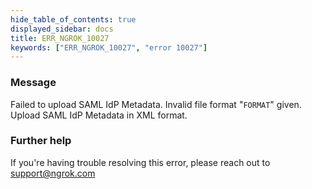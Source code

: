```yaml
---
hide_table_of_contents: true
displayed_sidebar: docs
title: ERR_NGROK_10027
keywords: ["ERR_NGROK_10027", "error 10027"]
---
```


### Message

Failed to upload SAML IdP Metadata. Invalid file format "`FORMAT`" given. Upload SAML IdP Metadata in XML format.

### Further help

If you're having trouble resolving this error, please reach out to [support@ngrok.com](mailto:support@ngrok.com?subject=Help%20with%20ERR_NGROK_10027)
